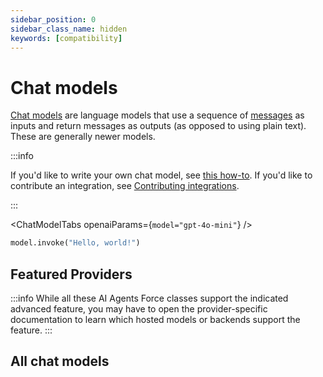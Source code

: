 ```yaml
---
sidebar_position: 0
sidebar_class_name: hidden
keywords: [compatibility]
---
```


# Chat models

[Chat models](/docs/concepts/chat_models) are language models that use a sequence of [messages](/docs/concepts/messages) as inputs and return messages as outputs (as opposed to using plain text). These are generally newer models.

:::info

If you'd like to write your own chat model, see [this how-to](/docs/how_to/custom_chat_model/).
If you'd like to contribute an integration, see [Contributing integrations](/docs/contributing/how_to/integrations/).

:::


<ChatModelTabs openaiParams={`model="gpt-4o-mini"`} />

```python
model.invoke("Hello, world!")
```

## Featured Providers

:::info
While all these AI Agents Force classes support the indicated advanced feature, you may have
to open the provider-specific documentation to learn which hosted models or backends support
the feature.
:::


<CategoryTable category="chat" />

## All chat models

<IndexTable />